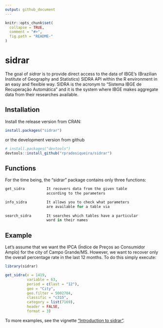 ```yaml
---
output: github_document
---
```


<!-- README.md is generated from README.Rmd. Please edit that file -->

```r
knitr::opts_chunk$set(
  collapse = TRUE,
  comment = "#>",
  fig.path = "README-"
)
```

# sidrar

The goal of *sidrar* is to provide direct access to the data of IBGE's (Brazilian Institute of Geography and Statistics) SIDRA API within the R environment in an easy and flexible way. SIDRA is the acronym to "Sistema IBGE de Recuperação Automática" and it is the system where IBGE makes aggregate data from their researches available.

## Installation

Install the release version from CRAN:

```r
install.packages("sidrar")
```

or the development version from github

```r
# install.packages("devtools")
devtools::install_github("rpradosiqueira/sidrar")
```

## Functions

For the time being, the "sidrar" package contains only three functions:

```r
get_sidra          It recovers data from the given table
                   according to the parameters

info_sidra         It allows you to check what parameters
                   are available for a table via
                   
search_sidra       It searches which tables have a particular 
                   word in their names
```		   

## Example

Let's assume that we want the IPCA (Índice de Preços ao Consumidor Amplo) for the city of Campo Grande/MS. However, we want to recover only the overall percentage rate in the last 12 months. To do this simply execute:

```r
library(sidrar)

get_sidra(x = 1419,
          variable = 63,
          period = c(last = "12"),
          geo = "City",
          geo.filter = 5002704,
          classific = "c315",
          category = list(7169),
          header = FALSE,
          format = 3)

```

To more examples, see the vignette ["Introduction to sidrar"](https://cran.r-project.org/web/packages/sidrar/vignettes/Introduction_to_sidrar.html).
